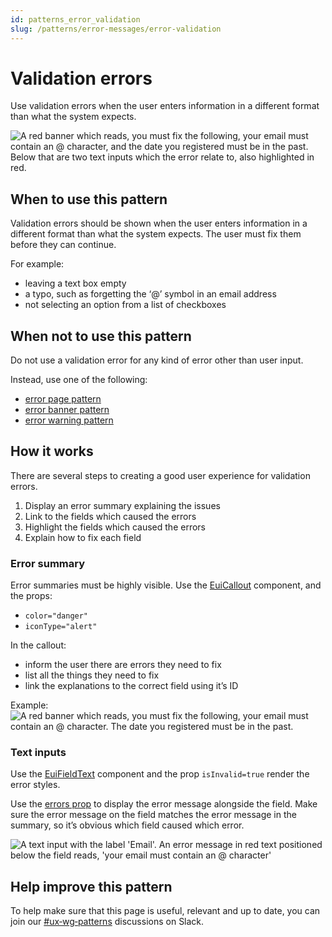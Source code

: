 ```yaml
---
id: patterns_error_validation
slug: /patterns/error-messages/error-validation
---
```


# Validation errors
Use validation errors when the user enters information in a different format than what the system expects.

![A red banner which reads, you must fix the following, your email must contain an @ character, and the date you registered must be in the past. Below that are two text inputs which the error relate to, also highlighted in red.](./images/validation-errors.webp)

## When to use this pattern
Validation errors should be shown when the user enters information in a different format than what the system expects. The user must fix them before they can continue.

For example:
- leaving a text box empty
- a typo, such as forgetting the ‘@’ symbol in an email address
- not selecting an option from a list of checkboxes

## When not to use this pattern
Do not use a validation error for any kind of error other than user input.

Instead, use one of the following:
- [error page pattern](./error_pages.mdx)
- [error banner pattern](./error_banners.mdx)
- [error warning pattern](./error_warning.mdx)

## How it works
There are several steps to creating a good user experience for validation errors.

1. Display an error summary explaining the issues
2. Link to the fields which caused the errors
3. Highlight the fields which caused the errors
4. Explain how to fix each field

### Error summary
Error summaries must be highly visible. Use the [EuiCallout](../../../components/callout) component, and the props:
- `color="danger"`
- `iconType="alert"`

In the callout:
- inform the user there are errors they need to fix
- list all the things they need to fix
- link the explanations to the correct field using it’s ID

Example:
![A red banner which reads, you must fix the following, your email must contain an @ character. The date you registered must be in the past.](./images/error-summary.webp)

### Text inputs
Use the [EuiFieldText](../../components/forms/text/basic.mdx) component and the prop `isInvalid=true` render the error styles.

Use the [errors prop](../../components/forms/text/basic.mdx) to display the error message alongside the field. Make sure the error message on the field matches the error message in the summary, so it’s obvious which field caused which error.

![A text input with the label 'Email'. An error message in red text positioned below the field reads, 'your email must contain an @ character'](./images/error-validation-text.webp)

## Help improve this pattern

To help make sure that this page is useful, relevant and up to date, you can join our [#ux&#8209;wg&#8209;patterns](https://elastic.slack.com/archives/C049ADQE99S) discussions on Slack.
